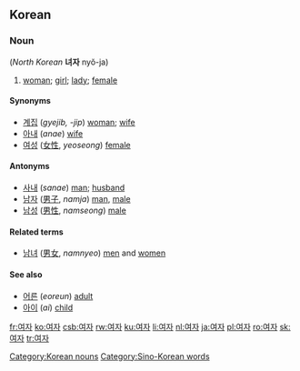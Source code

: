 ==Korean==
{{ko-sort|ㅇ}}

===Noun===
{{ko-noun|hanja=女子|rv=yeoja}} (''North Korean'' '''녀자''' nyŏ-ja)
#[[woman]]; [[girl]]; [[lady]]; [[female]]

====Synonyms====
*[[계집]] (''gyejib, -jip'') [[woman]]; [[wife]]
*[[아내]] (''anae'') [[wife]] 
*[[여성]] ([[女性]], ''yeoseong'') [[female]]

====Antonyms====
*[[사내]] (''sanae'') [[man]]; [[husband]] 
*[[남자]] ([[男子]], ''namja'') [[man]], [[male]]
*[[남성]] ([[男性]], ''namseong'') [[male]]

====Related terms====
*[[남녀]] ([[男女]], ''namnyeo'') [[men]] and [[women]]

====See also====
*[[어른]] (''eoreun'') [[adult]]
*[[아이]] (''ai'') [[child]]

[[Category:Korean nouns]]
[[Category:Sino-Korean words]]

[[fr:여자]]
[[ko:여자]]
[[csb:여자]]
[[rw:여자]]
[[ku:여자]]
[[li:여자]]
[[nl:여자]]
[[ja:여자]]
[[pl:여자]]
[[ro:여자]]
[[sk:여자]]
[[tr:여자]]